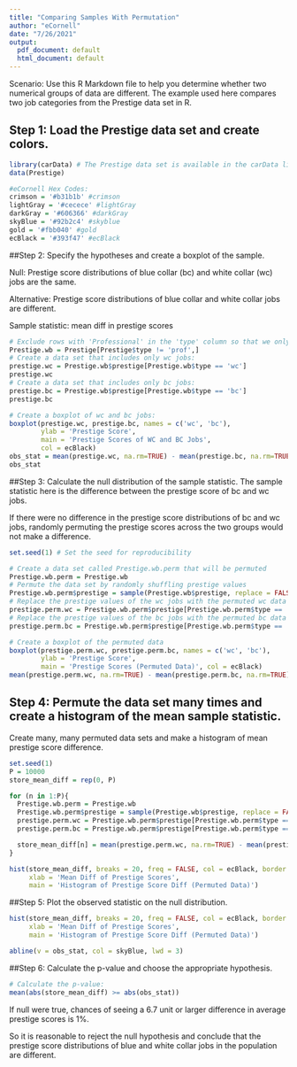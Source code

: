 ```yaml
---
title: "Comparing Samples With Permutation"
author: "eCornell"
date: "7/26/2021"
output:
  pdf_document: default
  html_document: default
---
```

Scenario: Use this R Markdown file to help you determine whether two numerical groups of data are different. The example used here compares two job categories from the Prestige data set in R.

## Step 1: Load the Prestige data set and create colors.

```r
library(carData) # The Prestige data set is available in the carData library
data(Prestige) 

#eCornell Hex Codes: 
crimson = '#b31b1b' #crimson
lightGray = '#cecece' #lightGray
darkGray = '#606366' #darkGray
skyBlue = '#92b2c4' #skyblue
gold = '#fbb040' #gold
ecBlack = '#393f47' #ecBlack
```

##Step 2: Specify the hypotheses and create a boxplot of the sample.

Null: Prestige score distributions of blue collar (bc) and white collar (wc) jobs are the same.

Alternative: Prestige score distributions of blue collar and white collar jobs are different.

Sample statistic: mean diff in prestige scores

```r
# Exclude rows with 'Professional' in the 'type' column so that we only have two types: wc and bc
Prestige.wb = Prestige[Prestige$type != 'prof',]
# Create a data set that includes only wc jobs:
prestige.wc = Prestige.wb$prestige[Prestige.wb$type == 'wc']
prestige.wc
# Create a data set that includes only bc jobs:
prestige.bc = Prestige.wb$prestige[Prestige.wb$type == 'bc']
prestige.bc

# Create a boxplot of wc and bc jobs: 
boxplot(prestige.wc, prestige.bc, names = c('wc', 'bc'), 
        ylab = 'Prestige Score',
        main = 'Prestige Scores of WC and BC Jobs', 
        col = ecBlack)
obs_stat = mean(prestige.wc, na.rm=TRUE) - mean(prestige.bc, na.rm=TRUE) # na.rm=TRUE takes out any NA values in the data set
obs_stat
```

##Step 3: Calculate the null distribution of the sample statistic.
The sample statistic here is the difference between the prestige score of bc and wc jobs. 

If there were no difference in the prestige score distributions of bc and wc jobs, randomly permuting the prestige scores across the two groups would not make a difference.

```r
set.seed(1) # Set the seed for reproducibility

# Create a data set called Prestige.wb.perm that will be permuted
Prestige.wb.perm = Prestige.wb
# Permute the data set by randomly shuffling prestige values
Prestige.wb.perm$prestige = sample(Prestige.wb$prestige, replace = FALSE)
# Replace the prestige values of the wc jobs with the permuted wc data
prestige.perm.wc = Prestige.wb.perm$prestige[Prestige.wb.perm$type == 'wc']
# Replace the prestige values of the bc jobs with the permuted bc data
prestige.perm.bc = Prestige.wb.perm$prestige[Prestige.wb.perm$type == 'bc']

# Create a boxplot of the permuted data
boxplot(prestige.perm.wc, prestige.perm.bc, names = c('wc', 'bc'),
        ylab = 'Prestige Score',
        main = 'Prestige Scores (Permuted Data)', col = ecBlack)
mean(prestige.perm.wc, na.rm=TRUE) - mean(prestige.perm.bc, na.rm=TRUE)
```

## Step 4: Permute the data set many times and create a histogram of the mean sample statistic.

Create many, many permuted data sets and make a histogram of mean prestige score difference.

```r
set.seed(1)
P = 10000
store_mean_diff = rep(0, P)

for (n in 1:P){
  Prestige.wb.perm = Prestige.wb
  Prestige.wb.perm$prestige = sample(Prestige.wb$prestige, replace = FALSE)
  prestige.perm.wc = Prestige.wb.perm$prestige[Prestige.wb.perm$type == 'wc']
  prestige.perm.bc = Prestige.wb.perm$prestige[Prestige.wb.perm$type == 'bc']

  store_mean_diff[n] = mean(prestige.perm.wc, na.rm=TRUE) - mean(prestige.perm.bc, na.rm=TRUE)
}

hist(store_mean_diff, breaks = 20, freq = FALSE, col = ecBlack, border = 'white',
     xlab = 'Mean Diff of Prestige Scores',
     main = 'Histogram of Prestige Score Diff (Permuted Data)')
```

##Step 5: Plot the observed statistic on the null distribution.

```r
hist(store_mean_diff, breaks = 20, freq = FALSE, col = ecBlack, border = 'white',
     xlab = 'Mean Diff of Prestige Scores',
     main = 'Histogram of Prestige Score Diff (Permuted Data)')

abline(v = obs_stat, col = skyBlue, lwd = 3)
```

##Step 6: Calculate the p-value and choose the appropriate hypothesis.

```r
# Calculate the p-value: 
mean(abs(store_mean_diff) >= abs(obs_stat))
```

If null were true, chances of seeing a 6.7 unit or larger difference in average prestige scores is 1%.

So it is reasonable to reject the null hypothesis and conclude that the prestige score distributions of blue and white collar jobs in the population are different.